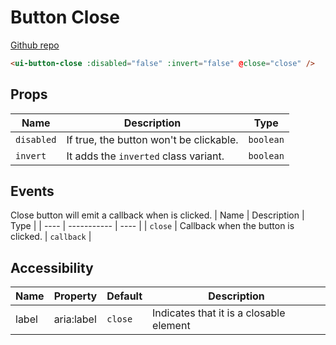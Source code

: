 
# Button Close

[Github repo](https://github.com/unicoderns/ui/tree/master/packages/button-close)

<Canvas>
  <Story id="ui-bootstrap-closebutton--default"/>
</Canvas>

```html
<ui-button-close :disabled="false" :invert="false" @close="close" />
```

## Props

| Name | Description | Type |
| ---- | ----------- | ---- |
| `disabled` | If true, the button won't be clickable. | `boolean` |
| `invert` | It adds the `inverted` class variant. | `boolean` |

## Events
Close button will emit a callback when is clicked.
| Name | Description | Type |
| ---- | ----------- | ---- |
| `close` | Callback when the button is clicked. | `callback` |

## Accessibility
| Name | Property | Default | Description |
| ---- | -------- | ----- | ----------- |
| label | aria:label | `close` | Indicates that it is a closable element |

